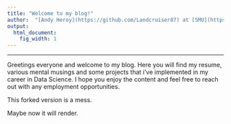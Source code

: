 ```yaml
---
title: "Welcome to my blog!"
author:  "[Andy Heroy](https://github.com/Landcruiser87) at [SMU](https://datascience.smu.edu/)"
output:
  html_document:
    fig_width: 1
---
```


----

Greetings everyone and welcome to my blog.  Here you will find my resume, various mental musings and some projects that i've implemented in my career in Data Science.  I hope you enjoy the content and feel free to reach out with any employment opportunities. 

This forked version is a mess.

Maybe now it will render. 

